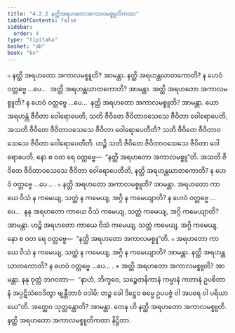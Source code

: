 ```yaml
---
title: "4.2.2 နတ္ထိအရဟတောအကာလမစ္စူတိကထာ"
tableOfContents: false
sidebar:
  order: 4
type: "tipitaka"
basket: "ab"
book: "kv"
---
```



<DynamicBreadcrumb />

<Division number="780" book="kv">

<Paragraph number="2441" book="kv">
๐ နတ္ထိ အရဟတော အကာလမစ္စူတိ? အာမန္တာ. နတ္ထိ အရဟန္တဃာတကောတိ? န ဟေဝံ ဝတ္တဗ္ဗေ …ပေ…  အတ္ထိ အရဟန္တဃာတကောတိ? အာမန္တာ. အတ္ထိ အရဟတော အကာလမစ္စူတိ? န ဟေဝံ ဝတ္တဗ္ဗေ …ပေ…  နတ္ထိ အရဟတော အကာလမစ္စူတိ? အာမန္တာ. ယော အရဟန္တံ ဇီဝိတာ ဝေါရောပေတိ, သတိ ဇီဝိတေ ဇီဝိတာဝသေသေ ဇီဝိတာ ဝေါရောပေတိ, အသတိ ဇီဝိတေ ဇီဝိတာဝသေသေ ဇီဝိတာ ဝေါရောပေတီတိ? သတိ ဇီဝိတေ ဇီဝိတာဝသေသေ ဇီဝိတာ ဝေါရောပေတီတိ. ဟဉ္စိ သတိ ဇီဝိတေ ဇီဝိတာဝသေသေ ဇီဝိတာ ဝေါရောပေတိ, နော စ ဝတ ရေ ဝတ္တဗ္ဗေ—  “နတ္ထိ အရဟတော အကာလမစ္စူ”တိ. အသတိ ဇီဝိတေ ဇီဝိတာဝသေသေ ဇီဝိတာ ဝေါရောပေတီတိ, နတ္ထိ အရဟန္တဃာတကောတိ? န ဟေဝံ ဝတ္တဗ္ဗေ …ပေ… .
</Paragraph>

</Division>
<Division number="781" book="kv">

<Paragraph number="2442" book="kv">
๐ နတ္ထိ အရဟတော အကာလမစ္စူတိ? အာမန္တာ. အရဟတော ကာယေ ဝိသံ န ကမေယျ, သတ္ထံ န ကမေယျ, အဂ္ဂိ န ကမေယျာတိ? န ဟေဝံ ဝတ္တဗ္ဗေ …ပေ…  နနု အရဟတော ကာယေ ဝိသံ ကမေယျ, သတ္ထံ ကမေယျ, အဂ္ဂိ ကမေယျာတိ? အာမန္တာ. ဟဉ္စိ အရဟတော ကာယေ ဝိသံ ကမေယျ, သတ္ထံ ကမေယျ, အဂ္ဂိ ကမေယျ, နော စ ဝတ ရေ ဝတ္တဗ္ဗေ—  “နတ္ထိ အရဟတော အကာလမစ္စူ”တိ.
</Paragraph>

<Paragraph number="2443" book="kv">
๐ အရဟတော ကာယေ ဝိသံ န ကမေယျ, သတ္ထံ န ကမေယျ, အဂ္ဂိ န ကမေယျာတိ? အာမန္တာ. နတ္ထိ အရဟန္တဃာတကောတိ? န ဟေဝံ ဝတ္တဗ္ဗေ …ပေ… .
</Paragraph>

</Division>
<Division number="782" book="kv">

<Paragraph number="2444" book="kv">
× အတ္ထိ အရဟတော အကာလမစ္စူတိ? အာမန္တာ. နနု ဝုတ္တံ ဘဂဝတာ—  “နာဟံ, ဘိက္ခဝေ, သဉ္စေတနိကာနံ ကမ္မာနံ ကတာနံ ဥပစိတာနံ အပ္ပဋိသံဝေဒိတွာ ဗျန္တီဘာဝံ ဝဒါမိ; တဉ္စ ခေါ ဒိဋ္ဌေဝ ဓမ္မေ ဥပပဇ္ဇံ ဝါ အပရေ ဝါ ပရိယာယေ”တိ. အတ္ထေဝ သုတ္တန္တောတိ? အာမန္တာ. တေန ဟိ နတ္ထိ အရဟတော အကာလမစ္စူတိ.

</Paragraph>
</Division>

<Paragraph number="2445" type="center" book="kv">
နတ္ထိ အရဟတော အကာလမစ္စူတိကထာ နိဋ္ဌိတာ.
</Paragraph>